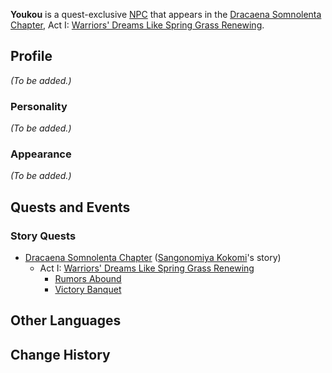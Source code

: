 {{Meta
<!-- REMOVE THIS TEMPLATE AFTER ADDING MISSING INFO -->
|missing_NPC_profile  = yes
}}
{{Character Infobox
|type             = Quest NPC
|image            = NPC Youkou.png
|region           = Inazuma
}}
'''Youkou''' is a quest-exclusive [[NPC]] that appears in the [[Dracaena Somnolenta Chapter]], Act I: [[Warriors' Dreams Like Spring Grass Renewing]].

==Profile==
<!-- detailed story/lore information goes here -->
''(To be added.)''

===Personality===
''(To be added.)''

===Appearance===
''(To be added.)''

==Quests and Events==
===Story Quests===
* [[Dracaena Somnolenta Chapter]] ([[Sangonomiya Kokomi]]'s story)
** Act I: [[Warriors' Dreams Like Spring Grass Renewing]]
*** [[Rumors Abound]]
*** [[Victory Banquet]]

==Other Languages==
{{Other Languages|default_hidden = 1
|en      = Youkou
|zhs     = 用高
|zhs_rm  = Yònggāo
|zht     = 用高
|zht_rm  = Yònggāo
|ja      = 用高
|ja_rm   = Youkou
|ko      = 요우코
|ko_rm   = Youko
|es      = Youkou
|fr      = Youkou
|ru      = Ёко
|th      = Youkou
|vi      = Youkou
|de      = Youkou
|id      = Youkou
|pt      = Youkou
}}

==Change History==
{{Change History|2.1}}